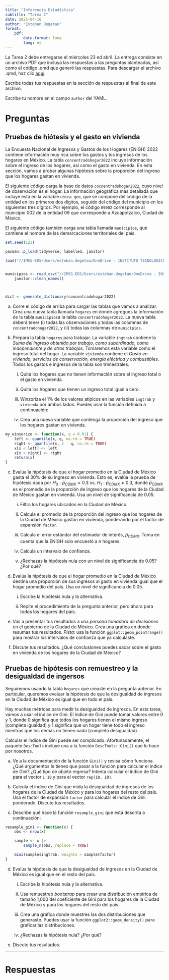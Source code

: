 ```yaml
---
title: "Inferencia Estadística"
subtitle: "Tarea 2"
date: 2025-04-10
author: "Esteban Degetau"
format:
    pdf: 
        date-format: long
        lang: es
---
```


La Tarea 2 debe entregarse el miércoles 23 ed abril. La entrega consiste en un archivo PDF que incluya las respuestas a las preguntas planteadas, así como el código .qmd que generó las respuestas. Para descargar el archivo .qmd, haz clic [aquí](https://github.com/estebandegetau/Statistical-tools-in-R/blob/main/assignments/assignment2/instructions.qmd). 

Escribe todas tus respuestas en la sección de respuestas al final de este archivo. 

Escribe tu nombre en el campo `author` del YAML.

# Preguntas

## Pruebas de hiótesis y el gasto en vivienda

La Encuesta Nacional de Ingresos y Gastos de los Hogares (ENIGH) 2022 contiene información muy rica sobre los gastos y los ingresos de los hogares en México. La tabla `concentradohogar2022` incluye información sobre el ingreso de los hogares, así como el gasto en vivienda. En esta sección, vamos a probar algunas hipótesis sobre la proporción del ingreso que los hogares gastan en vivienda. 

El siguiente código carga la base de datos `cocnentradohogar2022`, cuyo nivel de observación es el hogar. La información geográfica más detallada que incluye está en la variable `ubica_geo`, que se compone del código de la entidad en los primeros dos dígitos, seguido del código del municipio en los siguientes tres dígitos. Por ejemplo, el código `09002` corresponde al municipio 002 de la entidad 09 que corresponde a Azcapotzalco, Ciudad de México.

El siguiente código también carga una tabla llamada `municipios`, que contiene el nombre de las demarcaciones territoriales del país. 

```r

set.seed(123)

pacman::p_load(tidyverse, labelled, janitor)

load("//IMSS-EDS/Users/esteban.degetau/OneDrive - INSTITUTO TECNOLOGICO AUTONOMO DE MEXICO/Documentos/My courses/Statistical tools in R/assignments/data/concentradohogar2022.RData")


municipios <- read_csv("//IMSS-EDS/Users/esteban.degetau/OneDrive - INSTITUTO TECNOLOGICO AUTONOMO DE MEXICO/Documentos/My courses/Statistical tools in R/assignments/data/municipios.csv") |>
    janitor::clean_names()



dict <- generate_dictionary(concentradohogar2022)

```

a. Corre el código de arriba para cargar las tablas que vamos a analizar. Crea una nueva tabla llamada `hogares` en donde agregues la información de la tabla `municipios`a la tabla `concentradohogar2022`. La nueva tabla deberá tener (i) todas las observaciones y todas las columnas de `concentradohogar2022`, y (ii) todas las columnas de `municipios`.

b. Prepara la tabla `hogares` para trabajar. La variable `ingtrab` contiene la *Suma del ingreso obtenido por trabajo, como subordinado, como independiente y de otros trabajos.* Tomaremos esta variable como el ingreso total del hogar. La variable `vivienda` contiene el *Gasto en vivienda, servicios de conservación, energía eléctrica y combustibles*. Todos los gastos e ingresos de la tabla son trimestrales.

    i. Quita los hogares que no tienen información sobre el ingreso total o el gasto en vivienda.

    i. Quita los hogares que tienen un ingreso total igual a cero.
    
    i. Winzoriza el 1% de los valores atípicos en las variables `ingtrab` y `vivienda` por ambos lados. Puedes usar la función definida a continuación:

    i. Crea una nueva variable que contenga la proporción del ingreso que los hogares gastan en vivienda. 

```r
my_winsorize <- function(x, q = 0.01) {
    left <- quantile(x, q, na.rm = TRUE)
    right <- quantile(x, 1 - q, na.rm = TRUE)
    x[x < left] <- left
    x[x > right] <- right
    return(x)
}
```

c. Evalúa la hipótesis de que el hogar promedio en la Ciudad de México gasta el 30% de su ingreso en vivienda. Esto es, evalúa la prueba de hipótesis dada por $H_0: \bar p_{CDMX}=0.3$ vs. $H_1: \bar p_{CDMX} \ne 0.3$, donde $\bar p_{CDMX}$ es el promedio de la proporción de ingreso que los hogares de la Ciudad de México gastan en vivienda. Usa un nivel de significancia de 0.05.

    i. Filtra los hogares ubicados en la Ciudad de México.

    i. Calcula el promedio de la proporción del ingreso que los hogares de la Ciudad de México  gastan en vivienda, ponderando por el factor de expansión `factor`.

    i. Calcula el error estándar del estimador de interés, $\hat p_{CDMX}$. Toma en cuenta que la ENIGH solo encuestó a $n$ hogares. 

    i. Calcula un intervalo de confianza. 

    i. ¿Rechazas la hipótesis nula con un nivel de significancia de 0.05? ¿Por qué?

d. Evalúa la hipótesis de que el hogar promedio en la Ciudad de México destina una proporción de sus ingresos al gasto en vivienda igual que el hogar promedio del país. Usa un nivel de significancia de 0.05.

    i. Escribe la hipótesis nula y la alternativa.

    i. Repite el procedimiento de la pregunta anterior, pero ahora para todos los hogares del país.

e. Vas a presentar tus resultados a una *persona tomadora de decisiones* en el gobierno de la Ciudad de México. Crea una gráfica en donde resumas tus resultados. *Pista*: usa la función `ggplot::geom_pointrange()` para mostrar los intervalos de confianza que ya calculaste.

f. Discute tus resultados. ¿Qué conclusiones puedes sacar sobre el gasto en vivienda de los hogares de la Ciudad de México? 


## Pruebas de hipótesis con remuestreo y la desigualdad de ingersos

Seguiremos usando la tabla `hogares` que creaste en la pregunta anterior. En particular, queremos evaluar la hipótesis de que la desigualdad de ingresos en la Ciudad de México es igual que en todo el país.

Hay muchas métricas para medir la desigualdad de ingresos. En esta tarea, vamos a usar el índice de Gini. El índice de Gini puede tomar valores entre 0 y 1, donde 0 significa que todos los hogares tienen el mismo ingreso (completa igualdad) y 1 significa que un hogar tiene todo el ingreso mientras que los demás no tienen nada (completa desigualdad).

Calcular el índice de Gini puede ser complicado. Afortunadamente, el paquete `DescTools` incluye una a la función `DescTools::Gini()` que lo hace por nosotros.

a. Ve a la documentación de la función `Gini()` y revisa cómo funciona. ¿Qué argumentos le tienes que pasar a la función para calcular el índice de Gini? ¿Qué tipo de objeto regresa? Intenta calcular el índice de Gini para el vector `1:10` y para el vector `rep(10, 10)`.

b. Calcula el índice de Gini que mida la desigualdad de ingresos de los hogares de la Ciudad de México y para los hogares del resto del país. Usa el factor de expansión `factor` para calcular el índice de Gini ponderado. Discute tus resultados.

c. Describe qué hace la función `resample_gini` que está descrita a continuación:

```r
resample_gini <- function(x) {
    obs <- nrow(x)

    sample <- x |>
        sample_n(obs, replace = TRUE)

    Gini(sample$ingtrab, weights = sample$factor)
}
```

d. Evalúa la hipótesis de que la desigualdad de ingresos en la Ciudad de México es igual que en el resto del país. 

    i. Escribe la hipótesis nula y la alternativa.

    i. Usa remuestreo *bootstrap* para crear una distribución empírica de tamaño 1,000 del coeficiente de Gini para los hogares de la Ciudad de México y para los hogares del resto del país. 

    i. Crea una gráfica donde muestres las dos distribuciones que generaste. Puedes usar la función `ggplot2::geom_density()` para graficar las distribuciones.

    i. ¿Rechazas la hipótesis nula? ¿Por qué?

d. Discute tus resultados.


---

# Respuestas 